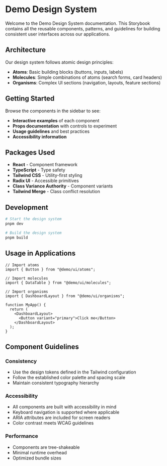 
<Meta title="Introduction" />

# Demo Design System

Welcome to the Demo Design System documentation. This Storybook contains all the reusable components, patterns, and guidelines for building consistent user interfaces across our applications.

## Architecture

Our design system follows atomic design principles:

- **Atoms**: Basic building blocks (buttons, inputs, labels)
- **Molecules**: Simple combinations of atoms (search forms, card headers)
- **Organisms**: Complex UI sections (navigation, layouts, feature sections)

## Getting Started

Browse the components in the sidebar to see:

- **Interactive examples** of each component
- **Props documentation** with controls to experiment
- **Usage guidelines** and best practices
- **Accessibility information**

## Packages Used

- **React** - Component framework
- **TypeScript** - Type safety
- **Tailwind CSS** - Utility-first styling
- **Radix UI** - Accessible primitives
- **Class Variance Authority** - Component variants
- **Tailwind Merge** - Class conflict resolution

## Development

```bash
# Start the design system
pnpm dev

# Build the design system
pnpm build
```

## Usage in Applications

```tsx
// Import atoms
import { Button } from "@demo/ui/atoms";

// Import molecules
import { DataTable } from "@demo/ui/molecules";

// Import organisms
import { DashboardLayout } from "@demo/ui/organisms";

function MyApp() {
  return (
    <DashboardLayout>
      <Button variant="primary">Click me</Button>
    </DashboardLayout>
  );
}
```

## Component Guidelines

### Consistency

- Use the design tokens defined in the Tailwind configuration
- Follow the established color palette and spacing scale
- Maintain consistent typography hierarchy

### Accessibility

- All components are built with accessibility in mind
- Keyboard navigation is supported where applicable
- ARIA attributes are included for screen readers
- Color contrast meets WCAG guidelines

### Performance

- Components are tree-shakeable
- Minimal runtime overhead
- Optimized bundle sizes
